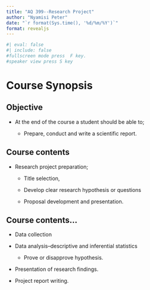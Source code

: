 ```yaml
---
title: "AQ 399--Research Project"
author: "Nyamisi Peter"
date: "`r format(Sys.time(), '%d/%m/%Y')`"
format: revealjs
---
```



```r
#| eval: false
#| include: false
#fullscreen mode press  F key.
#speaker view press S key
```


# Course Synopsis

## Objective {.build}

:::{.incremental}

- At the end of the course a student should be able to;

  - Prepare, conduct and write a scientific report.
:::

## Course contents {.build}

:::{.incremental}

- Research project preparation;

  - Title selection, 
  
  - Develop clear research hypothesis or questions
  
  - Proposal development and presentation. 
::: 
  
## Course contents... {.build}
:::{.incremental}

- Data collection

- Data analysis--descriptive and inferential statistics

  - Prove or disapprove hypothesis. 
  
- Presentation of research findings. 

- Project report writing.  
:::


